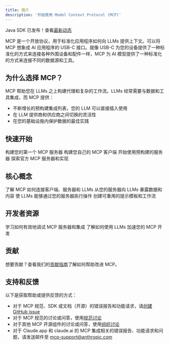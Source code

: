 ```yaml
---
title: 简介
description: '开始使用 Model Context Protocol (MCP)'
---
```


<Note>Java SDK 已发布！查看[最新动态](/development/updates)</Note>

MCP 是一个开放协议，用于标准化应用程序如何向 LLMs 提供上下文。可以将 MCP 想象成 AI 应用程序的 USB-C 接口。就像 USB-C 为您的设备提供了一种标准化的方式来连接各种外围设备和配件一样，MCP 为 AI 模型提供了一种标准化的方式来连接不同的数据源和工具。

## 为什么选择 MCP？

MCP 帮助您在 LLMs 之上构建代理和复杂的工作流。LLMs 经常需要与数据和工具集成，而 MCP 提供：
- 不断增长的预构建集成列表，您的 LLM 可以直接插入使用
- 在 LLM 提供商和供应商之间切换的灵活性
- 在您的基础设施内保护数据的最佳实践

## 快速开始

<CardGroup cols={2}>
  <Card
    title="服务器开发者"
    icon="server"
    href="/quickstart/server"
  >
    构建您的第一个 MCP 服务器
  </Card>
  <Card
    title="客户端开发者"
    icon="desktop"
    href="/quickstart/client"
  >
    构建您自己的 MCP 客户端
  </Card>
  <Card
    title="Claude Desktop 用户"
    icon="circle-user"
    href="/quickstart/user"
  >
    开始使用预构建的服务器
  </Card>
  <Card
    title="示例服务器"
    icon="grid"
    href="/examples"
  >
    探索官方 MCP 服务器和实现
  </Card>
</CardGroup>

## 核心概念

<CardGroup cols={2}>
  <Card
    title="架构"
    icon="sitemap"
    href="/docs/concepts/architecture"
  >
    了解 MCP 如何连接客户端、服务器和 LLMs
  </Card>
  <Card
    title="资源"
    icon="database"
    href="/docs/concepts/resources"
  >
    从您的服务器向 LLMs 暴露数据和内容
  </Card>
  <Card
    title="工具"
    icon="screwdriver-wrench"
    href="/docs/concepts/tools"
  >
    使 LLMs 能够通过您的服务器执行操作
  </Card>
  <Card
    title="提示"
    icon="message"
    href="/docs/concepts/prompts"
  >
    创建可重用的提示模板和工作流
  </Card>
</CardGroup>

## 开发者资源

<CardGroup cols={2}>
  <Card
    title="调试指南"
    icon="bug"
    href="/docs/tools/debugging"
  >
    学习如何有效地调试 MCP 服务器和集成
  </Card>
  <Card
    title="使用 LLMs 构建"
    icon="robot"
    href="/tutorials/building-mcp-with-llms"
  >
    了解如何使用 LLMs 加速您的 MCP 开发
  </Card>
</CardGroup>

## 贡献

想要贡献？查看我们的[贡献指南](/development/contributing)了解如何帮助改进 MCP。

## 支持和反馈

以下是获取帮助或提供反馈的方式：

- 对于 MCP 规范、SDK 或文档（开源）的错误报告和功能请求，请[创建 GitHub issue](https://github.com/modelcontextprotocol)
- 对于 MCP 规范的讨论或问答，使用[规范讨论](https://github.com/modelcontextprotocol/specification/discussions)
- 对于其他 MCP 开源组件的讨论或问答，使用[组织讨论](https://github.com/orgs/modelcontextprotocol/discussions)
- 对于 Claude.app 和 claude.ai 的 MCP 集成相关的错误报告、功能请求和问题，请发送邮件至 mcp-support@anthropic.com 